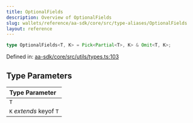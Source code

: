 ```yaml
---
title: OptionalFields
description: Overview of OptionalFields
slug: wallets/reference/aa-sdk/core/src/type-aliases/OptionalFields
layout: reference
---
```


```ts
type OptionalFields<T, K> = Pick<Partial<T>, K> & Omit<T, K>;
```

Defined in: [aa-sdk/core/src/utils/types.ts:103](https://github.com/alchemyplatform/aa-sdk/blob/49e74eee8606f480b200b4612d00d950da8a8742/aa-sdk/core/src/utils/types.ts#L103)

## Type Parameters

| Type Parameter          |
| :---------------------- |
| `T`                     |
| `K` _extends_ keyof `T` |
